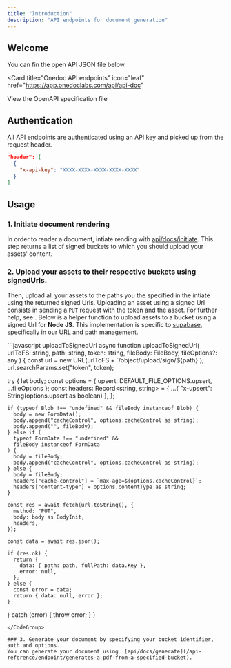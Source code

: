 ```yaml
---
title: "Introduction"
description: "API endpoints for document generation"
---
```


## Welcome

You can fin the open API JSON file below.

<Card
  title="Onedoc API endpoints"
  icon="leaf"
  href="https://app.onedoclabs.com/api/api-doc"
>
  View the OpenAPI specification file
</Card>

## Authentication

All API endpoints are authenticated using an API key and picked up from the request header.

```json
"header": [
  {
    "x-api-key": "XXXX-XXXX-XXXX-XXXX-XXXX"
  }
]
```

## Usage

### 1. Initiate document rendering

In order to render a document, intiate rending with [api/docs/initiate](/api-reference/endpoint/initiates-a-documents-rendering).
This step returns a list of signed buckets to which you should upload your assets' content.

### 2. Upload your assets to their respective buckets using signedUrls.

Then, upload all your assets to the paths you the specified in the intiate using the returned signed Urls.
Uploading an asset using a signed Url consists in sending a `PUT` request with the token and the asset. For further help, see .
Below is a helper function to upload assets to a bucket using a signed Url for <b>Node JS</b>. This implementation is specific to [supabase](https://www.npmjs.com/package/@supabase/storage-js?activeTab=code), specifically in our URL and path management.

<CodeGroup>
```javascript uploadToSignedUrl
async function uploadToSignedUrl(
  urlToFS: string,
  path: string,
  token: string,
  fileBody: FileBody,
  fileOptions?: any
) {
  const url = new URL(urlToFS + `/object/upload/sign/${path}`);
  url.searchParams.set("token", token);

try {
let body;
const options = { upsert: DEFAULT_FILE_OPTIONS.upsert, ...fileOptions };
const headers: Record<string, string> = {
...{ "x-upsert": String(options.upsert as boolean) },
};

    if (typeof Blob !== "undefined" && fileBody instanceof Blob) {
      body = new FormData();
      body.append("cacheControl", options.cacheControl as string);
      body.append("", fileBody);
    } else if (
      typeof FormData !== "undefined" &&
      fileBody instanceof FormData
    ) {
      body = fileBody;
      body.append("cacheControl", options.cacheControl as string);
    } else {
      body = fileBody;
      headers["cache-control"] = `max-age=${options.cacheControl}`;
      headers["content-type"] = options.contentType as string;
    }

    const res = await fetch(url.toString(), {
      method: "PUT",
      body: body as BodyInit,
      headers,
    });

    const data = await res.json();

    if (res.ok) {
      return {
        data: { path: path, fullPath: data.Key },
        error: null,
      };
    } else {
      const error = data;
      return { data: null, error };
    }

} catch (error) {
throw error;
}
}

```
</CodeGroup>

### 3. Generate your document by specifying your bucket identifier, auth and options.
You can generate your document using  [api/docs/generate](/api-reference/endpoint/generates-a-pdf-from-a-specified-bucket).
```
